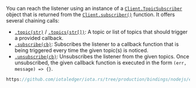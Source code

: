 You can reach the listener using an instance of a
[`Client.TopicSubscriber`](./../api_reference.md#topicsubscriber) object that is returned from the
[`Client.subscriber()`](./../api_reference.md#subscriber-topicsubscriber) function. It offers several
chaining calls:

- [`.topic(str)`](./../api_reference.md#topictopic-topicsubscriber) /
  [`.topics(str[])`](./../api_reference.md#topicstopic-topicsubscriber): A topic or list of topics that
  should trigger a provided callback.
- [`.subscribe(cb)`](./../api_reference.md#subscribecb-topicsubscriber): Subscribes the listener to a callback function that is being triggered every time the given topic(s)
  is noticed.
- [`.unsubscribe(cb)`](./../api_reference.md#unsubscribecb-callback-topicsubscriber): Unsubscribes the listener from the given topics. Once unsubscribed, the given callback function is
  executed in the form `(err, message) => {}`.

```js reference
https://github.com/iotaledger/iota.rs/tree/production/bindings/nodejs/examples/10_mqtt.js
```
